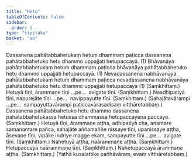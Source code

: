 ```yaml
---
title: "Hetu"
tableOfContents: false
sidebar:
  order: 1
type: "tipitaka"
basket: "ab"
---
```



<DynamicBreadcrumb />

<Division number="124">

<Paragraph number="433">
Dassanena pahātabbahetukaṃ hetuṃ dhammaṃ paṭicca dassanena pahātabbahetuko hetu dhammo uppajjati hetupaccayā. (1)
</Paragraph>

<Paragraph number="434">
Bhāvanāya pahātabbahetukaṃ hetuṃ dhammaṃ paṭicca bhāvanāya pahātabbahetuko hetu dhammo uppajjati hetupaccayā. (1)
</Paragraph>

<Paragraph number="435">
Nevadassanena nabhāvanāya pahātabbahetukaṃ hetuṃ dhammaṃ paṭicca nevadassanena nabhāvanāya pahātabbahetuko hetu dhammo uppajjati hetupaccayā (1) (Saṃkhittaṃ.)
</Paragraph>

</Division>
<Division number="125">

<Paragraph number="436">
Hetuyā tīṇi, ārammaṇe tīṇi …pe…  avigate tīṇi. (Saṃkhittaṃ.)
</Paragraph>

<Paragraph number="437">
Naadhipatiyā tīṇi, napurejāte tīṇi …pe…  navippayutte tīṇi. (Saṃkhittaṃ.)
</Paragraph>

<Paragraph number="438">
(Sahajātavārampi …pe…  sampayuttavārampi paṭiccavārasadisaṃ vitthāretabbaṃ.)
</Paragraph>

</Division>
<Division number="126">

<Paragraph number="439">
Dassanena pahātabbahetuko hetu dhammo dassanena pahātabbahetukassa hetussa dhammassa hetupaccayena paccayo. (Saṃkhittaṃ.)
</Paragraph>

<Paragraph number="440">
Hetuyā tīṇi, ārammaṇe aṭṭha, adhipatiyā cha, anantare samanantare pañca, sahajāte aññamaññe nissaye tīṇi, upanissaye aṭṭha, āsevane tīṇi, vipāke indriye magge ekaṃ, sampayutte tīṇi …pe…  avigate tīṇi. (Saṃkhittaṃ.)
</Paragraph>

<Paragraph number="441">
Nahetuyā aṭṭha, naārammaṇe aṭṭha. (Saṃkhittaṃ.)
</Paragraph>

<Paragraph number="442">
Hetupaccayā naārammaṇe tīṇi. (Saṃkhittaṃ.)
</Paragraph>

<Paragraph number="443">
Nahetupaccayā ārammaṇe aṭṭha. (Saṃkhittaṃ.)
</Paragraph>

<Paragraph number="444">
(Yathā kusalattike pañhāvāraṃ, evaṃ vitthāretabbaṃ.)
</Paragraph>
</Division>